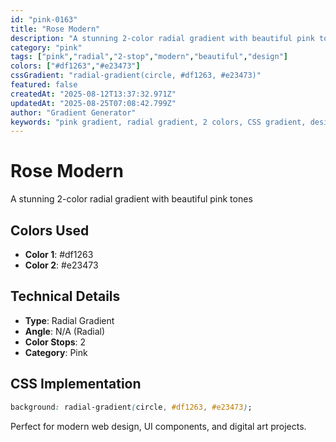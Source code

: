 ```yaml
---
id: "pink-0163"
title: "Rose Modern"
description: "A stunning 2-color radial gradient with beautiful pink tones"
category: "pink"
tags: ["pink","radial","2-stop","modern","beautiful","design"]
colors: ["#df1263","#e23473"]
cssGradient: "radial-gradient(circle, #df1263, #e23473)"
featured: false
createdAt: "2025-08-12T13:37:32.971Z"
updatedAt: "2025-08-25T07:08:42.799Z"
author: "Gradient Generator"
keywords: "pink gradient, radial gradient, 2 colors, CSS gradient, design, #df1263, #e23473"
---
```


# Rose Modern

A stunning 2-color radial gradient with beautiful pink tones

## Colors Used
- **Color 1**: #df1263
- **Color 2**: #e23473

## Technical Details
- **Type**: Radial Gradient
- **Angle**: N/A (Radial)
- **Color Stops**: 2
- **Category**: Pink

## CSS Implementation
```css
background: radial-gradient(circle, #df1263, #e23473);
```

Perfect for modern web design, UI components, and digital art projects.
